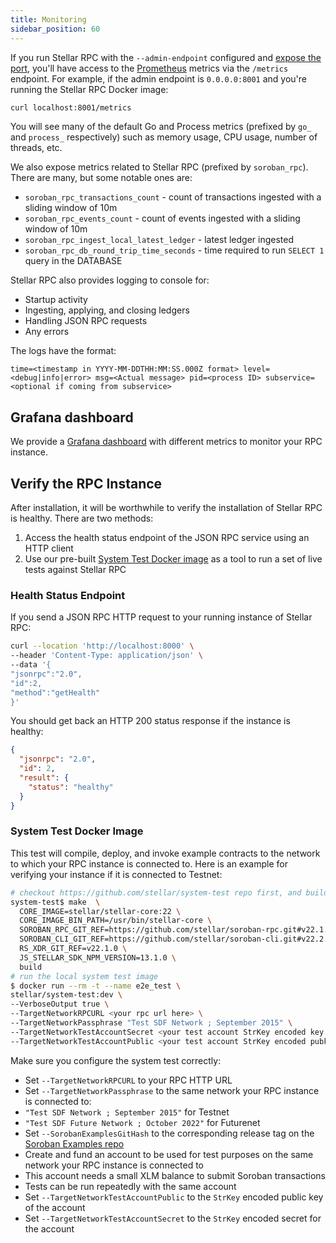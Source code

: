 ```yaml
---
title: Monitoring
sidebar_position: 60
---
```


If you run Stellar RPC with the `--admin-endpoint` configured and [expose the port](https://docs.docker.com/engine/reference/commandline/run/#publish), you'll have access to the [Prometheus](https://prometheus.io/) metrics via the `/metrics` endpoint. For example, if the admin endpoint is `0.0.0.0:8001` and you're running the Stellar RPC Docker image:

```bash
curl localhost:8001/metrics
```

You will see many of the default Go and Process metrics (prefixed by `go_` and `process_` respectively) such as memory usage, CPU usage, number of threads, etc.

We also expose metrics related to Stellar RPC (prefixed by `soroban_rpc`). There are many, but some notable ones are:

- `soroban_rpc_transactions_count` - count of transactions ingested with a sliding window of 10m
- `soroban_rpc_events_count` - count of events ingested with a sliding window of 10m
- `soroban_rpc_ingest_local_latest_ledger` - latest ledger ingested
- `soroban_rpc_db_round_trip_time_seconds` - time required to run `SELECT 1` query in the DATABASE

Stellar RPC also provides logging to console for:

- Startup activity
- Ingesting, applying, and closing ledgers
- Handling JSON RPC requests
- Any errors

The logs have the format:

```
time=<timestamp in YYYY-MM-DDTHH:MM:SS.000Z format> level=<debug|info|error> msg=<Actual message> pid=<process ID> subservice=<optional if coming from subservice>
```

## Grafana dashboard

We provide a [Grafana dashboard](https://grafana.com/grafana/dashboards/19229-soroban-rpc/) with different metrics to monitor your RPC instance.

## Verify the RPC Instance

After installation, it will be worthwhile to verify the installation of Stellar RPC is healthy. There are two methods:

1. Access the health status endpoint of the JSON RPC service using an HTTP client
2. Use our pre-built [System Test Docker image](https://hub.docker.com/r/stellar/system-test/tags) as a tool to run a set of live tests against Stellar RPC

### Health Status Endpoint

If you send a JSON RPC HTTP request to your running instance of Stellar RPC:

```bash
curl --location 'http://localhost:8000' \
--header 'Content-Type: application/json' \
--data '{
"jsonrpc":"2.0",
"id":2,
"method":"getHealth"
}'
```

You should get back an HTTP 200 status response if the instance is healthy:

```json
{
  "jsonrpc": "2.0",
  "id": 2,
  "result": {
    "status": "healthy"
  }
}
```

### System Test Docker Image

This test will compile, deploy, and invoke example contracts to the network to which your RPC instance is connected to. Here is an example for verifying your instance if it is connected to Testnet:

```bash
# checkout https://github.com/stellar/system-test repo first, and build the image locally with release component versions
system-test$ make  \
  CORE_IMAGE=stellar/stellar-core:22 \
  CORE_IMAGE_BIN_PATH=/usr/bin/stellar-core \
  SOROBAN_RPC_GIT_REF=https://github.com/stellar/soroban-rpc.git#v22.1.2 \
  SOROBAN_CLI_GIT_REF=https://github.com/stellar/soroban-cli.git#v22.2.0 \
  RS_XDR_GIT_REF=v22.1.0 \
  JS_STELLAR_SDK_NPM_VERSION=13.1.0 \
  build
# run the local system test image
$ docker run --rm -t --name e2e_test \
stellar/system-test:dev \
--VerboseOutput true \
--TargetNetworkRPCURL <your rpc url here> \
--TargetNetworkPassphrase "Test SDF Network ; September 2015" \
--TargetNetworkTestAccountSecret <your test account StrKey encoded key here > \
--TargetNetworkTestAccountPublic <your test account StrKey encoded pubkey here> \
```

Make sure you configure the system test correctly:

- Set `--TargetNetworkRPCURL` to your RPC HTTP URL
- Set `--TargetNetworkPassphrase` to the same network your RPC instance is connected to:
- `"Test SDF Network ; September 2015"` for Testnet
- `"Test SDF Future Network ; October 2022"` for Futurenet
- Set `--SorobanExamplesGitHash` to the corresponding release tag on the [Soroban Examples repo](https://github.com/stellar/soroban-examples/tags)
- Create and fund an account to be used for test purposes on the same network your RPC instance is connected to
- This account needs a small XLM balance to submit Soroban transactions
- Tests can be run repeatedly with the same account
- Set `--TargetNetworkTestAccountPublic` to the `StrKey` encoded public key of the account
- Set `--TargetNetworkTestAccountSecret` to the `StrKey` encoded secret for the account